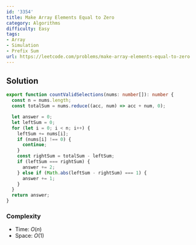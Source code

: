 ```yaml
---
id: '3354'
title: Make Array Elements Equal to Zero
category: Algorithms
difficulty: Easy
tags:
- Array
- Simulation
- Prefix Sum
url: https://leetcode.com/problems/make-array-elements-equal-to-zero
---
```


## Solution

```typescript filename="solution.ts" copy
export function countValidSelections(nums: number[]): number {
  const n = nums.length;
  const totalSum = nums.reduce((acc, num) => acc + num, 0);

  let answer = 0;
  let leftSum = 0;
  for (let i = 0; i < n; i++) {
    leftSum += nums[i];
    if (nums[i] !== 0) {
      continue;
    }
    const rightSum = totalSum - leftSum;
    if (leftSum === rightSum) {
      answer += 2;
    } else if (Math.abs(leftSum - rightSum) === 1) {
      answer += 1;
    }
  }
  return answer;
}
```

### Complexity

- Time: $O(n)$
- Space: $O(1)$

